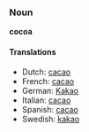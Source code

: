 ===Noun===
'''cocoa'''

====Translations====
*Dutch: [[cacao]]
*French: [[cacao]]
*German: [[Kakao]]
*Italian: [[cacao]]
*Spanish: [[cacao]]
*Swedish: [[kakao]]